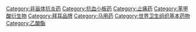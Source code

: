 {{Commonscat|Aspirin}}

[[Category:非甾体抗炎药|Category:非甾体抗炎药]]
[[Category:抗血小板药|Category:抗血小板药]]
[[Category:止痛药|Category:止痛药]]
[[Category:苯甲酸衍生物|Category:苯甲酸衍生物]]
[[Category:拜耳品牌|Category:拜耳品牌]]
[[Category:马用药|Category:马用药]]
[[Category:世界卫生组织基本药物|Category:世界卫生组织基本药物]]
[[Category:乙酸酯|Category:乙酸酯]]